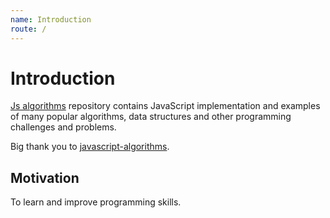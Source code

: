 ```yaml
---
name: Introduction
route: /
---
```



# Introduction

[Js algorithms](https://github.com/nejcm/js-algorithms) repository contains
JavaScript implementation and examples of many popular algorithms, data
structures and other programming challenges and problems.

Big thank you to
[javascript-algorithms](https://github.com/trekhleb/javascript-algorithms).

## Motivation

To learn and improve programming skills.
